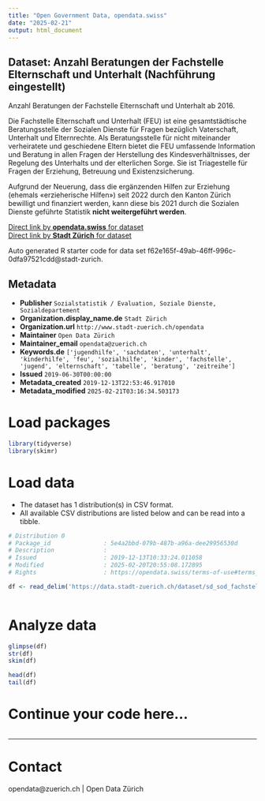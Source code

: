 ```yaml
---
title: "Open Government Data, opendata.swiss"
date: "2025-02-21"
output: html_document
---
```


## Dataset: Anzahl Beratungen der Fachstelle Elternschaft und Unterhalt (Nachführung eingestellt)

Anzahl Beratungen der Fachstelle Elternschaft und Unterhalt ab 2016.

Die Fachstelle Elternschaft und Unterhalt (FEU) ist eine gesamtstädtische Beratungsstelle der Sozialen Dienste für Fragen bezüglich Vaterschaft, Unterhalt und Elternrechte.
Als Beratungsstelle für nicht miteinander verheiratete und geschiedene Eltern bietet die FEU umfassende Information und Beratung in allen Fragen der Herstellung des Kindesverhältnisses, der Regelung des Unterhalts und der elterlichen Sorge. Sie ist Triagestelle für Fragen der Erziehung, Betreuung und Existenzsicherung.

Aufgrund der Neuerung, dass die ergänzenden Hilfen zur Erziehung (ehemals «erzieherische Hilfen») seit 2022 durch den Kanton Zürich bewilligt und finanziert werden, kann diese bis 2021 durch die Sozialen Dienste geführte Statistik **nicht weitergeführt werden**.


[Direct link by **opendata.swiss** for dataset](https://opendata.swiss/de/dataset/anzahl-beratungen-der-fachstelle-elternschaft-und-unterhalt)<br>
[Direct link by **Stadt Zürich** for dataset](https://data.stadt-zuerich.ch/dataset/sd_sod_fachstelle_elternschaft_unterhalt)

Auto generated R starter code for data set f62e165f-49ab-46ff-996c-0dfa97521cdd@stadt-zurich.

## Metadata

- **Publisher** `Sozialstatistik / Evaluation, Soziale Dienste, Sozialdepartement`
- **Organization.display_name.de** `Stadt Zürich`
- **Organization.url** `http://www.stadt-zuerich.ch/opendata`
- **Maintainer** `Open Data Zürich`
- **Maintainer_email** `opendata@zuerich.ch`
- **Keywords.de** `['jugendhilfe', 'sachdaten', 'unterhalt', 'kinderhilfe', 'feu', 'sozialhilfe', 'kinder', 'fachstelle', 'jugend', 'elternschaft', 'tabelle', 'beratung', 'zeitreihe']`
- **Issued** `2019-06-30T00:00:00`
- **Metadata_created** `2019-12-13T22:53:46.917010`
- **Metadata_modified** `2025-02-21T03:16:34.503173`


# Load packages

```r

library(tidyverse)
library(skimr)

```

# Load data

-   The dataset has 1 distribution(s) in CSV format.
-   All available CSV distributions are listed below and can be read into a tibble.

```r

# Distribution 0
# Package_id               : 5e4a2bbd-079b-487b-a96a-dee29956530d
# Description              : 
# Issued                   : 2019-12-13T10:33:24.011058
# Modified                 : 2025-02-20T20:55:08.172895
# Rights                   : https://opendata.swiss/terms-of-use#terms_open

df <- read_delim('https://data.stadt-zuerich.ch/dataset/sd_sod_fachstelle_elternschaft_unterhalt/download/sd_sod_fachstelle_elternschaft_unterhalt.csv')



```

# Analyze data

```r

glimpse(df)
str(df)
skim(df)

head(df)
tail(df)

```

# Continue your code here...

```r

```

------------------------------------------------------------------------

# Contact

opendata@zuerich.ch | Open Data Zürich
